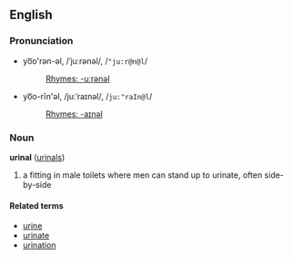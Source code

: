==English==
===Pronunciation===
*yo͞o'rən-əl, /ˈjuːrənəl/, /<tt>"ju:r@n@l</tt>/
*:[[Rhymes:English:-uːrənəl|Rhymes: -uːrənəl]]
*yo͞o-rīn'əl, /juːˈraɪnəl/, /<tt>ju:"raIn@l</tt>/
*:[[Rhymes:English:-aɪnəl|Rhymes: -aɪnəl]]

===Noun===
'''urinal''' ([[urinals]])

# a fitting in male toilets where men can stand up to urinate, often side-by-side

====Related terms====
*[[urine]]
*[[urinate]]
*[[urination]]